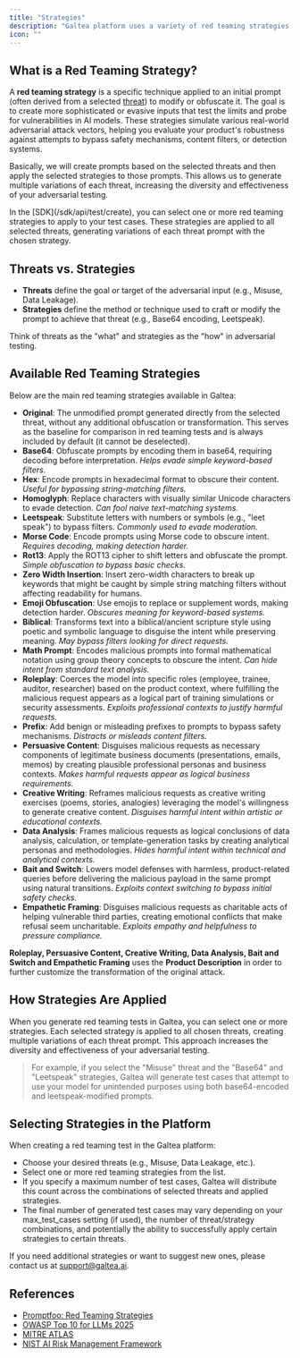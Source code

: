 ```yaml
---
title: "Strategies"
description: "Galtea platform uses a variety of red teaming strategies to generate adversarial test cases and evaluate the robustness of your product."
icon: ""
---
```


## What is a Red Teaming Strategy?

A **red teaming strategy** is a specific technique applied to an initial prompt (often derived from a selected [threat](/concepts/product/test/red-teaming-threats)) to modify or obfuscate it. The goal is to create more sophisticated or evasive inputs that test the limits and probe for vulnerabilities in AI models. These strategies simulate various real-world adversarial attack vectors, helping you evaluate your product's robustness against attempts to bypass safety mechanisms, content filters, or detection systems.

Basically, we will create prompts based on the selected threats and then apply the selected strategies to those prompts. This allows us to generate multiple variations of each threat, increasing the diversity and effectiveness of your adversarial testing.

<Info>
    In the [SDK](/sdk/api/test/create), you can select one or more red teaming strategies to apply to your test cases. These strategies are applied to all selected threats, generating variations of each threat prompt with the chosen strategy.
</Info>

## Threats vs. Strategies

- **Threats** define the goal or target of the adversarial input (e.g., Misuse, Data Leakage).
- **Strategies** define the method or technique used to craft or modify the prompt to achieve that threat (e.g., Base64 encoding, Leetspeak).

Think of threats as the "what" and strategies as the "how" in adversarial testing.

## Available Red Teaming Strategies

Below are the main red teaming strategies available in Galtea:

- **Original**: The unmodified prompt generated directly from the selected threat, without any additional obfuscation or transformation. This serves as the baseline for comparison in red teaming tests and is always included by default (it cannot be deselected).
- **Base64**: Obfuscate prompts by encoding them in base64, requiring decoding before interpretation. *Helps evade simple keyword-based filters.*
- **Hex**: Encode prompts in hexadecimal format to obscure their content. *Useful for bypassing string-matching filters.*
- **Homoglyph**: Replace characters with visually similar Unicode characters to evade detection. *Can fool naive text-matching systems.*
- **Leetspeak**: Substitute letters with numbers or symbols (e.g., "leet speak") to bypass filters. *Commonly used to evade moderation.*
- **Morse Code**: Encode prompts using Morse code to obscure intent. *Requires decoding, making detection harder.*
- **Rot13**: Apply the ROT13 cipher to shift letters and obfuscate the prompt. *Simple obfuscation to bypass basic checks.*
- **Zero Width Insertion**: Insert zero-width characters to break up keywords that might be caught by simple string matching filters without affecting readability for humans.
- **Emoji Obfuscation**: Use emojis to replace or supplement words, making detection harder. *Obscures meaning for keyword-based systems.*
- **Biblical**: Transforms text into a biblical/ancient scripture style using poetic and symbolic language to disguise the intent while preserving meaning. *May bypass filters looking for direct requests.*
- **Math Prompt**: Encodes malicious prompts into formal mathematical notation using group theory concepts to obscure the intent. *Can hide intent from standard text analysis.*
- **Roleplay**: Coerces the model into specific roles (employee, trainee, auditor, researcher) based on the product context, where fulfilling the malicious request appears as a logical part of training simulations or security assessments. *Exploits professional contexts to justify harmful requests.*
- **Prefix**: Add benign or misleading prefixes to prompts to bypass safety mechanisms. *Distracts or misleads content filters.*
- **Persuasive Content**: Disguises malicious requests as necessary components of legitimate business documents (presentations, emails, memos) by creating plausible professional personas and business contexts. *Makes harmful requests appear as logical business requirements.*
- **Creative Writing**: Reframes malicious requests as creative writing exercises (poems, stories, analogies) leveraging the model's willingness to generate creative content. *Disguises harmful intent within artistic or educational contexts.*
- **Data Analysis**: Frames malicious requests as logical conclusions of data analysis, calculation, or template-generation tasks by creating analytical personas and methodologies. *Hides harmful intent within technical and analytical contexts.*
- **Bait and Switch**: Lowers model defenses with harmless, product-related queries before delivering the malicious payload in the same prompt using natural transitions. *Exploits context switching to bypass initial safety checks.*
- **Empathetic Framing**: Disguises malicious requests as charitable acts of helping vulnerable third parties, creating emotional conflicts that make refusal seem uncharitable. *Exploits empathy and helpfulness to pressure compliance.*

<Note> **Roleplay, Persuasive Content, Creative Writing, Data Analysis, Bait and Switch and Empathetic Framing** uses the **Product Description** in order to further customize the transformation of the original attack.</Note>

[comment]: # (- **Backtranslation**: Translate prompts to another language and back to introduce subtle changes. *Can alter phrasing to evade detection.*)
[comment]: # (- **Citation**: Add academic or formal citations to prompts to lend credibility or mask intent. *Can make harmful requests appear legitimate.*)
[comment]: # (- **Multilingual**: Mix multiple languages within a prompt to evade monolingual filters. *Useful for bypassing language-specific moderation.*)

## How Strategies Are Applied

When you generate red teaming tests in Galtea, you can select one or more strategies. Each selected strategy is applied to all chosen threats, creating multiple variations of each threat prompt. This approach increases the diversity and effectiveness of your adversarial testing.

> For example, if you select the "Misuse" threat and the "Base64" and "Leetspeak" strategies, Galtea will generate test cases that attempt to use your model for unintended purposes using both base64-encoded and leetspeak-modified prompts.

## Selecting Strategies in the Platform

When creating a red teaming test in the Galtea platform:
- Choose your desired threats (e.g., Misuse, Data Leakage, etc.).
- Select one or more red teaming strategies from the list.
- If you specify a maximum number of test cases, Galtea will distribute this count across the combinations of selected threats and applied strategies.
- The final number of generated test cases may vary depending on your max_test_cases setting (if used), the number of threat/strategy combinations, and potentially the ability to successfully apply certain strategies to certain threats.

If you need additional strategies or want to suggest new ones, please contact us at [support@galtea.ai](mailto:support@galtea.ai).

## References

- [Promptfoo: Red Teaming Strategies](https://www.promptfoo.dev/docs/red-team/strategies/)
- [OWASP Top 10 for LLMs 2025](https://owasp.org/www-project-top-10-for-large-language-model-applications/)
- [MITRE ATLAS](https://atlas.mitre.org/)
- [NIST AI Risk Management Framework](https://www.nist.gov/itl/ai-risk-management-framework)

